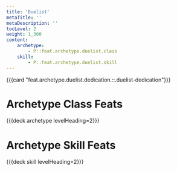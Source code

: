 ```yaml
---
title: 'Duelist'
metaTitle: ''
metaDescription: ''
tocLevel: 2
weight: 1_300
content:
    archetype:
        - P::feat.archetype.duelist.class
    skill:
        - P::feat.archetype.duelist.skill
---
```


{{{card "feat.archetype.duelist.dedication.::.duelist-dedication"}}}

# Archetype Class Feats

{{{deck archetype levelHeading=2}}}

# Archetype Skill Feats

{{{deck skill levelHeading=2}}}
